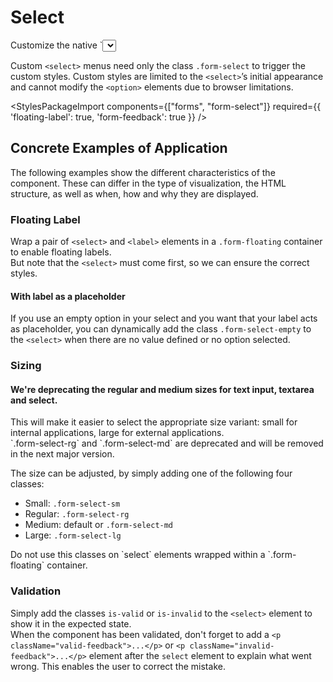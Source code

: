 
<Meta of={SelectStories} />

# Select

<div className="lead">
  Customize the native `<select>` with CSS that changes the element’s initial appearance.
</div>

Custom `<select>` menus need only the class `.form-select` to trigger the custom styles. Custom styles are limited to the `<select>`’s initial appearance and cannot modify the `<option>` elements due to browser limitations.

<Canvas sourceState="shown" of={SelectStories.Default} />
<div className="hide-col-default">
  <Controls of={SelectStories.Default} />
</div>

<StylesPackageImport components={["forms", "form-select"]}
                     required={{ 'floating-label': true, 'form-feedback': true }} />

## Concrete Examples of Application

The following examples show the different characteristics of the component. These can differ in the type of visualization, the HTML structure, as well as when, how and why they are displayed.

### Floating Label

Wrap a pair of `<select>` and `<label>` elements in a `.form-floating` container to enable floating labels.<br/>
But note that the `<select>` must come first, so we can ensure the correct styles.

<Canvas of={SelectStories.FloatingLabel} />

#### With label as a placeholder

If you use an empty option in your select and you want that your label acts as placeholder,
you can dynamically add the class `.form-select-empty` to the `<select>` when there are no value defined or no option selected.

<Canvas of={SelectStories.FloatingLabelPlaceholder} />

### Sizing

<div className="alert alert-warning">
  <h4 className="alert-heading">We're deprecating the regular and medium sizes for text input, textarea and select.</h4>
  <p className="mt-0">This will make it easier to select the appropriate size variant: small for internal applications, large for external applications.<br />`.form-select-rg` and `.form-select-md` are deprecated and will be removed in the next major version.</p>
</div>

The size can be adjusted, by simply adding one of the following four classes:

- Small: `.form-select-sm`
- Regular: `.form-select-rg`
- Medium: default or `.form-select-md`
- Large: `.form-select-lg`

<div className="alert alert-info alert-md">
  Do not use this classes on `select` elements wrapped within a `.form-floating` container.
</div>

<Canvas of={SelectStories.Size} />

### Validation

Simply add the classes `is-valid` or `is-invalid` to the `<select>` element to show it in the expected state.<br/>
When the component has been validated, don't forget to add a `<p className="valid-feedback">...</p>` or `<p className="invalid-feedback">...</p>` element after the `select` element to explain what went wrong. This enables the user to correct the mistake.

<Canvas of={SelectStories.Validation} />
